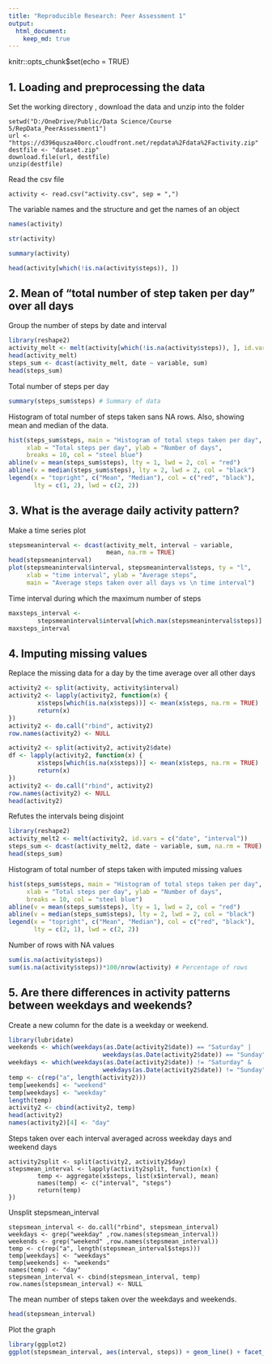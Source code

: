 ```yaml
---
title: "Reproducible Research: Peer Assessment 1"
output: 
  html_document:
    keep_md: true
---
```


knitr::opts_chunk$set(echo = TRUE)


## 1. Loading and preprocessing the data

Set the working directory , download the data and unzip into the folder
```
setwd("D:/OneDrive/Public/Data Science/Course 5/RepData_PeerAssessment1")
url <- "https://d396qusza40orc.cloudfront.net/repdata%2Fdata%2Factivity.zip"
destfile <- "dataset.zip"
download.file(url, destfile)
unzip(destfile)
```

Read the csv file
```
activity <- read.csv("activity.csv", sep = ",")
```

The variable names and the structure and get the names of an object

```r
names(activity)

```


```r
str(activity)

```

```r
summary(activity)
```
```r
head(activity[which(!is.na(activity$steps)), ])
```

## 2. Mean of "total number of step taken per day" over all days

Group the number of steps by date and interval

```r
library(reshape2)
activity_melt <- melt(activity[which(!is.na(activity$steps)), ], id.vars = c("date", "interval"))
head(activity_melt)
steps_sum <- dcast(activity_melt, date ~ variable, sum)
head(steps_sum)
```

Total number of steps per day
```r
summary(steps_sum$steps) # Summary of data
```

Histogram of total number of steps taken sans NA rows. Also, showing mean and median of the data.

```r
hist(steps_sum$steps, main = "Histogram of total steps taken per day", 
     xlab = "Total steps per day", ylab = "Number of days", 
     breaks = 10, col = "steel blue")
abline(v = mean(steps_sum$steps), lty = 1, lwd = 2, col = "red")
abline(v = median(steps_sum$steps), lty = 2, lwd = 2, col = "black")
legend(x = "topright", c("Mean", "Median"), col = c("red", "black"), 
       lty = c(1, 2), lwd = c(2, 2))
```

## 3. What is the average daily activity pattern?

Make a time series plot

```r
stepsmeaninterval <- dcast(activity_melt, interval ~ variable, 
                           mean, na.rm = TRUE)
head(stepsmeaninterval)
plot(stepsmeaninterval$interval, stepsmeaninterval$steps, ty = "l",
     xlab = "time interval", ylab = "Average steps", 
     main = "Average steps taken over all days vs \n time interval")
```
Time interval during which the maximum number of steps

```r
maxsteps_interval <- 
        stepsmeaninterval$interval[which.max(stepsmeaninterval$steps)]
maxsteps_interval
```

## 4. Imputing missing values

Replace the missing data for a day by the time average over all other days

```r
activity2 <- split(activity, activity$interval)
activity2 <- lapply(activity2, function(x) {
        x$steps[which(is.na(x$steps))] <- mean(x$steps, na.rm = TRUE)
        return(x)
})
activity2 <- do.call("rbind", activity2)
row.names(activity2) <- NULL

activity2 <- split(activity2, activity2$date)
df <- lapply(activity2, function(x) {
        x$steps[which(is.na(x$steps))] <- mean(x$steps, na.rm = TRUE)
        return(x)
})
activity2 <- do.call("rbind", activity2)
row.names(activity2) <- NULL
head(activity2)
```

Refutes the intervals being disjoint
```r
library(reshape2)
activity_melt2 <- melt(activity2, id.vars = c("date", "interval"))
steps_sum <- dcast(activity_melt2, date ~ variable, sum, na.rm = TRUE)
head(steps_sum)
```

Histogram of total number of steps taken with imputed missing values
```r
hist(steps_sum$steps, main = "Histogram of total steps taken per day", 
     xlab = "Total steps per day", ylab = "Number of days", 
     breaks = 10, col = "steel blue")
abline(v = mean(steps_sum$steps), lty = 1, lwd = 2, col = "red")
abline(v = median(steps_sum$steps), lty = 2, lwd = 2, col = "black")
legend(x = "topright", c("Mean", "Median"), col = c("red", "black"), 
       lty = c(2, 1), lwd = c(2, 2))
```

Number of rows with NA values
```r
sum(is.na(activity$steps))
sum(is.na(activity$steps))*100/nrow(activity) # Percentage of rows
```

## 5. Are there differences in activity patterns between weekdays and weekends?

Create a new column for the date is a weekday or weekend.
```r
library(lubridate)
weekends <- which(weekdays(as.Date(activity2$date)) == "Saturday" |
                          weekdays(as.Date(activity2$date)) == "Sunday")
weekdays <- which(weekdays(as.Date(activity2$date)) != "Saturday" &
                          weekdays(as.Date(activity2$date)) != "Sunday")
temp <- c(rep("a", length(activity2)))
temp[weekends] <- "weekend"
temp[weekdays] <- "weekday"
length(temp)
activity2 <- cbind(activity2, temp)
head(activity2)
names(activity2)[4] <- "day"
```

Steps taken over each interval averaged across weekday days and weekend days
```
activity2split <- split(activity2, activity2$day)
stepsmean_interval <- lapply(activity2split, function(x) {
        temp <- aggregate(x$steps, list(x$interval), mean)
        names(temp) <- c("interval", "steps")
        return(temp)
})
```

Unsplit stepsmean_interval
```
stepsmean_interval <- do.call("rbind", stepsmean_interval)
weekdays <- grep("weekday" ,row.names(stepsmean_interval))
weekends <- grep("weekend" ,row.names(stepsmean_interval))
temp <- c(rep("a", length(stepsmean_interval$steps)))
temp[weekdays] <- "weekdays"
temp[weekends] <- "weekends"
names(temp) <- "day"
stepsmean_interval <- cbind(stepsmean_interval, temp)
row.names(stepsmean_interval) <- NULL
```

The mean number of steps taken over the weekdays and weekends.
```r
head(stepsmean_interval)
```

Plot the graph
```r
library(ggplot2)
ggplot(stepsmean_interval, aes(interval, steps)) + geom_line() + facet_grid(temp ~ .) 
```